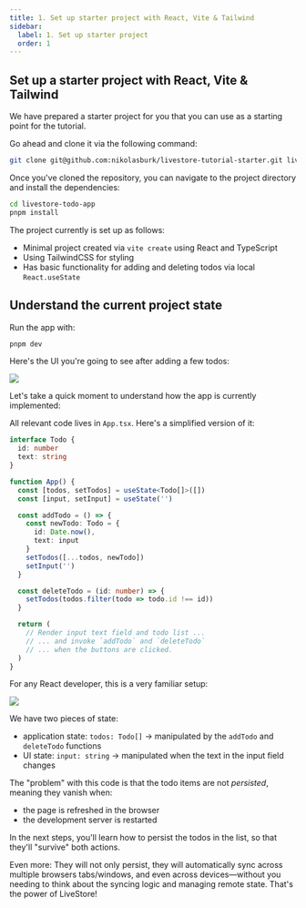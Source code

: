 ```yaml
---
title: 1. Set up starter project with React, Vite & Tailwind
sidebar:
  label: 1. Set up starter project
  order: 1
---
```


## Set up a starter project with React, Vite & Tailwind

We have prepared a starter project for you that you can use as a starting point for the tutorial.

Go ahead and clone it via the following command:

```bash
git clone git@github.com:nikolasburk/livestore-tutorial-starter.git livestore-todo-app
```

Once you've cloned the repository, you can navigate to the project directory and install the dependencies:

```bash
cd livestore-todo-app
pnpm install
```

The project currently is set up as follows:
- Minimal project created via `vite create` using React and TypeScript
- Using TailwindCSS for styling
- Has basic functionality for adding and deleting todos via local `React.useState`

## Understand the current project state

Run the app with:

```bash
pnpm dev
```

Here's the UI you're going to see after adding a few todos:

![](../../../assets/tutorial/section-1/0-screenshot-todo-list.png)

Let's take a quick moment to understand how the app is currently implemented:

All relevant code lives in `App.tsx`. Here's a simplified version of it:

```ts
interface Todo {
  id: number
  text: string
}

function App() {
  const [todos, setTodos] = useState<Todo[]>([])
  const [input, setInput] = useState('')

  const addTodo = () => {
    const newTodo: Todo = {
      id: Date.now(),
      text: input
    }
    setTodos([...todos, newTodo])
    setInput('')
  }

  const deleteTodo = (id: number) => {
    setTodos(todos.filter(todo => todo.id !== id))
  }

  return (
    // Render input text field and todo list ...
    // ... and invoke `addTodo` and `deleteTodo` 
    // ... when the buttons are clicked. 
  )
}
```

For any React developer, this is a very familiar setup:

![](../../../assets/tutorial/section-1/1-app-state.png)


We have two pieces of state:
- application state: `todos: Todo[]` → manipulated by the `addTodo` and `deleteTodo` functions
- UI state: `input: string` → manipulated when the text in the input field changes


The "problem" with this code is that the todo items are not _persisted_, meaning they vanish when:
- the page is refreshed in the browser
- the development server is restarted

In the next steps, you'll learn how to persist the todos in the list, so that they'll "survive" both actions. 

Even more: They will not only persist, they will automatically sync across multiple browsers tabs/windows, and even across devices—without you needing to think about the syncing logic and managing remote state. That's the power of LiveStore!